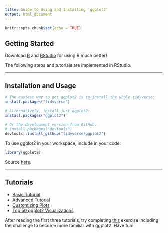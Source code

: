 ```yaml
---
title: Guide to Using and Installing 'ggplot2'
output: html_document
---
```


```r
knitr::opts_chunk$set(echo = TRUE)
```

## Getting Started

Download [R](https://www.r-project.org/about.html) and [RStudio](https://rstudio.com/products/rstudio/download/) for using R much better!

The following steps and tutorials are implemented in RStudio.

***

## Installation and Usage

```r
# The easiest way to get ggplot2 is to install the whole tidyverse:
install.packages("tidyverse")

# Alternatively, install just ggplot2:
install.packages("ggplot2")

# Or the development version from GitHub:
# install.packages("devtools")
devtools::install_github("tidyverse/ggplot2")
```

To use ggplot2 in your workspace, include in your code:

```r
library(ggplot2)
```

Source [here](https://ggplot2.tidyverse.org/).

***

## Tutorials

* [Basic Tutorial](http://r-statistics.co/ggplot2-Tutorial-With-R.html)
* [Advanced Tutorial](http://r-statistics.co/Complete-Ggplot2-Tutorial-Part1-With-R-Code.html)
* [Customizing Plots](http://r-statistics.co/Complete-Ggplot2-Tutorial-Part2-Customizing-Theme-With-R-Code.html)
* [Top 50 ggplot2 Visualizations](http://r-statistics.co/Top50-Ggplot2-Visualizations-MasterList-R-Code.html)

After reading the first three tutorials, try completing [this](https://sohumdatta.github.io/pcari-sp20/handouts/Exercises2_handout1.html) exercise including the challenge to become more familiar with ggplot2. Have fun!
